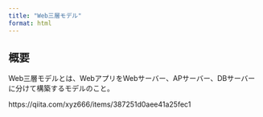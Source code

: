 ```yaml
---
title: "Web三層モデル"
format: html
---
```


## 概要

Web三層モデルとは、WebアプリをWebサーバー、APサーバー、DBサーバーに分けて構築するモデルのこと。<br>

https://qiita.com/xyz666/items/387251d0aee41a25fec1

